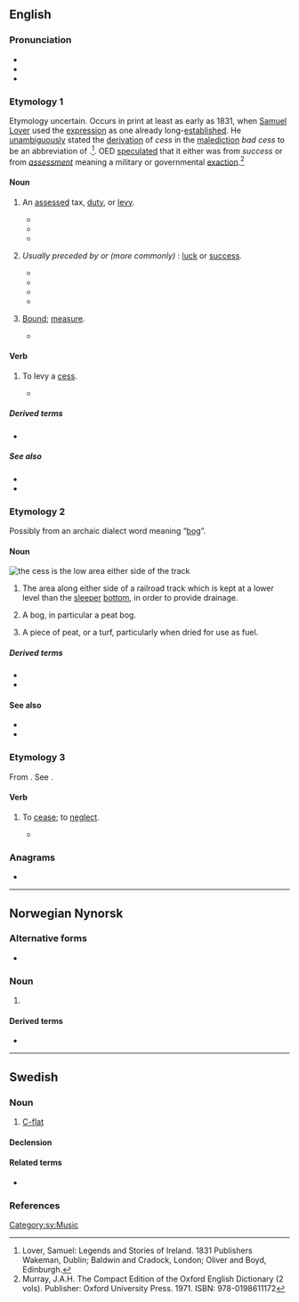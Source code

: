 {{also|Cess|ċess}}
==English==
{{wikipedia}}

===Pronunciation===
* {{IPA|en|/sɛs/}}
* {{rhymes|en|ɛs}}
* {{audio|en|LL-Q1860 (eng)-Vealhurl-cess.wav ‎|Audio (UK)}}

===Etymology 1===
Etymology uncertain. Occurs in print at least as early as 1831, when [[Wikipedia:Samuel Lover|Samuel Lover]] used the [[expression]] as one already long-[[establish]]ed. He [[unambiguous]]ly stated the [[derivation]] of ''cess'' in the [[malediction]] ''bad cess'' to be an abbreviation of {{m|en|success}}.<ref>Lover, Samuel: Legends and Stories of Ireland. 1831 Publishers Wakeman, Dublin; Baldwin and Cradock, London; Oliver and Boyd, Edinburgh.</ref>. OED [[speculate]]d that it either was from ''success'' or from ''[[assessment]]'' meaning a military or governmental [[exaction]].<ref name= "OEDJHM">Murray, J.A.H. The Compact Edition of the Oxford English Dictionary (2 vols). Publisher: Oxford University Press. 1971. ISBN: 978-0198611172</ref>

====Noun====
{{en-noun}}

# {{lb|en|British|Ireland}} An [[assess]]ed tax, [[duty]], or [[levy]].
#* {{quote-book|en|year=1596|author={{w|Edmund Spenser}}|title={{w|A View of the Present State of Ireland}}|url=http://books.google.com/books?id=1iFMAAAAcAAJ&pg=PA503|passage='''Cess''' is none other than that which you yourself called imposition [...]}}
#* {{quote-book|en|author=G. R. Madan|title=Indian Social Problems|year=1967|volume=2|isbn=978-81-8424-460-1|page=225|pageurl=https://books.google.com/books?id=RdAIBAAAQBAJ&pg=PA225|passage=The act provides for a levy of a '''cess''' on all coal and coke despatched from collieries in India, at such rate, not less than twenty-five [[paise]] and not more than fifty paise per ton, as may be fixed by the Central Government.}}
#* {{quote-book|en|title=The Water (Prevention and Control of Pollution) Act, 1974|publisher=Georg Thieme Verlag|year=2006|page=76|pageurl=https://books.google.com/books?id=gCw61ycQN4IC&pg=PA76|passage=Therefore it was proposed to levy a '''cess''' on local authorities which are entrusted with the duty of supplying water under the law by or under which they are constituted and on certain specified industries.}}
# {{lb|en|Britain|Ireland|informal}} ''Usually preceded by'' '''{{l|en|good}}''' ''or (more commonly)'' '''{{l|en|bad}}''': [[luck#Noun|luck]] or [[success]].
#* {{quote-journal|en|author=O’Hara Family|title=Clough Fionn; or, The Stone of Destiny|magazine=[[w:Dublin University Magazine|The Dublin University Magazine, a Literary and Political Journal]]|location=Dublin|publisher=[[w:Gill (publisher)|James McGlashan]],{{nb...|50 Upper Sackville-St.}}; London: W[illia]m S[omerville] Orr and Company|month=November|year=1852|volume=XL|number=CCXXXIX|section=chapter XI|page=557|pageurl=https://books.google.com/books?id=_uT1P_wd91AC&pg=RA4-PA557|oclc=841086102|passage="Bad '''cess''' may attend you, where are you scampering to, you rambunctious"—but she could go no farther; the tears burst from her, and she gave way, without farther resistance, to an explosion of grief.}}
#* {{quote-book|en|title=News for Farmer Cooperatives|publisher=Information Office, Farm Credit Administration|year=1962|url=https://books.google.com/books?id=Z5tGqujooWIC|passage=Midland has had good '''cess''' with using minute commercials eight television stations, cited as one example of modernizing its advertising.}}
#* {{quote-book|en|title=Canada Month|url=https://books.google.com/books?id=h2EiAQAAMAAJ|year=1965|passage=It is good '''cess''' to feel the warmth and sincerity of this couple who fill the role of the Queen's representative in Canada.}}
#* {{quote-book|en|author=Kevin O'Malley|title=Inside|year=2004|page=37|pageurl=https://books.google.com/books?id=GyZKAtqLf5cC&pg=PA37|isbn=978-1-4120-1770-1|passage=Bad '''cess''' to it, b'ys! Where's the blessed ting, at all, at all? Bad '''cess''' to it!}}
# {{lb|en|obsolete}} [[bound|Bound]]; [[measure]].
#* {{RQ:Shakespeare Henry 4-1|act=II|scene=i|passage=The poor jade is wrung in the withers out of all '''cess'''.}}

====Verb====
{{en-verb|cesses|cessing|cessed}}

# {{lb|en|British|Ireland}} To levy a [[#Noun|cess]].
#* {{quote-book|en|year=1596|author={{w|Edmund Spenser}}|title={{w|A View of the Present State of Ireland}}|chapter=|edition=|url=http://books.google.com/books?id=1iFMAAAAcAAJ&pg=PA517|passage=...according to the quantity thereof, we may '''cess''' the said rent and allowance issuing thereout.}}

=====Derived terms=====
* {{l|en|bad cess}}

=====See also=====
* {{l|en|cease}}
* {{l|en|cessation}}

===Etymology 2===
Possibly from an archaic dialect word meaning “[[bog]]”.

====Noun====
[[File:Skagensbanen Bunken.jpg|thumb|right|the '''cess''' is the low area either side of the track]]
{{en-noun}}

# {{lb|en|rail transport}} The area along either side of a railroad track which is kept at a lower level than the [[sleeper]] [[bottom]], in order to provide drainage.
#{{lb|en|obsolete|dialect}} A bog, in particular a peat bog.
#{{lb|en|obsolete|dialect}} A piece of peat, or a turf, particularly when dried for use as fuel.

=====Derived terms=====
* {{l|en|cess path}}
* {{l|en|cess heave}}

====See also====
* {{l|en|cesspool}}
* {{l|en|cesspit}}

===Etymology 3===
From {{der|en|fr|cesser}}. See {{m|en|cease}}.

====Verb====
{{en-verb|cesses|cessing|cessed}}
# {{lb|en|obsolete|legal}} To [[cease]]; to [[neglect]].
#* {{quote-book|en|author=John Perkins|title=A Profitable Book, Treating of the Laws of England|url=https://books.google.com/books?id=2YFDAAAAcAAJ|year=1827|passage=And [[therefore]], if there be [[lord]], [[mesne]], and [[tenant]], and the tenant [[doth]] '''cess''', and the mesne takes a wife and dies, his wife shall not have [[dower]] of the [[tenancy]]... }}

===Anagrams===
* {{anagrams|en|a=cess|CSEs|ECSS|ESCs|secs|secs.}}

----

==Norwegian Nynorsk==

===Alternative forms===
* {{alter|nn|Cess}} {{q|alternative capitalization}}

===Noun===
{{nn-noun-m1}}

# {{lb|nn|music}} {{l|en|C-flat}}

====Derived terms====
* {{l|nn|cess-dur|g=m}}

----

==Swedish==

===Noun===
{{sv-noun|n}}

# [[C-flat]]

====Declension====
{{sv-infl-noun-n-zero|genitive=}}

====Related terms====
* {{l|sv|ciss}}

===References===
<references/>

[[Category:sv:Music]]